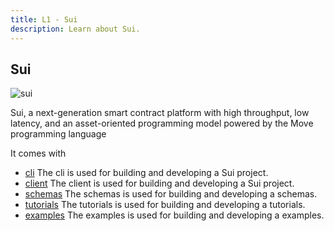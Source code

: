 ```yaml
---
title: L1 - Sui
description: Learn about Sui.
---
```


## Sui
![sui](https://pbs.twimg.com/profile_banners/1428872926363754497/1715388255/1500x500)

Sui, a next-generation smart contract platform with high throughput, low latency, and an asset-oriented programming model powered by the Move programming language

It comes with

- [cli](/sui/cli) The cli is used for building and developing a Sui project.
- [client](/sui/client) The client is used for building and developing a Sui project.
- [schemas](/sui/schemas) The schemas is used for building and developing a schemas.
- [tutorials](/sui/tutorials) The tutorials is used for building and developing a tutorials.
- [examples](/sui/examples) The examples is used for building and developing a examples.
